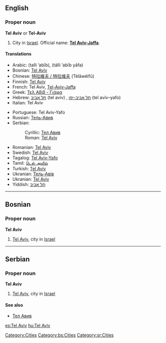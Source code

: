 ==English==

===Proper noun===
{{wikipedia}}
'''Tel Aviv''' or '''Tel-Aviv'''

# City in [[Israel]]. Official name: '''[[Tel Aviv-Jaffa]]'''.

====Translations====
{{top}}
* Arabic: {{Arab|[[تل أبيب]]}} (talli ’abīb), {{Arab|[[تل أبيب يافا]]}} (tálli ’abīb  yāfa)
* Bosnian: [[Tel Aviv#Bosnian|Tel Aviv]] {{m}}
* Chinese: [[特拉維夫 / 特拉维夫]] (Tèlāwéifū)
* Finnish: [[Tel Aviv]]
* French: Tel Aviv, [[Tel-Aviv-Jaffa]]
* Greek: [[Τελ Αβίβ - Γιάφα]]
* Hebrew: [[תל אביב]] (tel aviv) {{f}}, [[תל אביב-יפו]] (tel aviv–yafo)
* Italian: Tel Aviv {{f}}
{{mid}}
* Portuguese: Tel Aviv-Yafo
* Russian: [[Тель-Авив]] {{unicode|(Tɛl’-Avív)}} {{m}}
* Serbian:
*: Cyrillic: [[Тел Авив#Serbian|Тел Авив]] {{m}}
*: Roman: [[Tel Aviv#Serbian|Tel Aviv]] {{m}}
* Romanian: [[Tel Aviv]]
* Swedish: [[Tel Aviv]]
* Tagalog: [[Tel Aviv-Yafo]] 
* Tamil: [[டெல் அவீவ்]] 
* Turkish: [[Tel Aviv]]
* Ukranian: [[Тель-Авів]]
* Ukranian: [[Tel Aviv]]
* Yiddish: [[תל אביב]] 
{{bottom}}

[[Category:Cities]]

----

==Bosnian==

===Proper noun===
'''Tel Aviv''' {{m}}

# [[Tel Aviv]], city in [[Israel]]

[[Category:bs:Cities]]

----

==Serbian==

===Proper noun===
'''Tel Aviv''' {{m}}

# [[Tel Aviv]], city in [[Israel]]

====See also====
* [[Тел Авив#Serbian|Тел Авив]]

[[Category:sr:Cities]]

[[es:Tel Aviv]]
[[hu:Tel Aviv]]